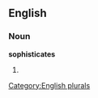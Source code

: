 
==English==

===Noun===
'''sophisticates'''

# {{plural of|[[sophisticate]]}}

[[Category:English plurals]]